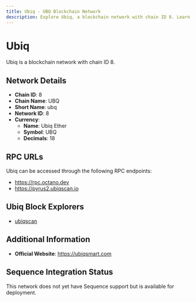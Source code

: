 ```yaml
--- 
title: Ubiq - UBQ Blockchain Network
description: Explore Ubiq, a blockchain network with chain ID 8. Learn about its native currency, Ubiq Ether, and how to interact with the network.
---
```


# Ubiq

Ubiq is a blockchain network with chain ID 8.

## Network Details

- **Chain ID**: 8
- **Chain Name**: UBQ
- **Short Name**: ubq
- **Network ID**: 8
- **Currency**: 
  - **Name**: Ubiq Ether
  - **Symbol**: UBQ
  - **Decimals**: 18

## RPC URLs

Ubiq can be accessed through the following RPC endpoints:

- https://rpc.octano.dev
- https://pyrus2.ubiqscan.io

## Ubiq Block Explorers

- [ubiqscan](https://ubiqscan.io)

## Additional Information

- **Official Website**: https://ubiqsmart.com

## Sequence Integration Status

This network does not yet have Sequence support but is available for deployment.
